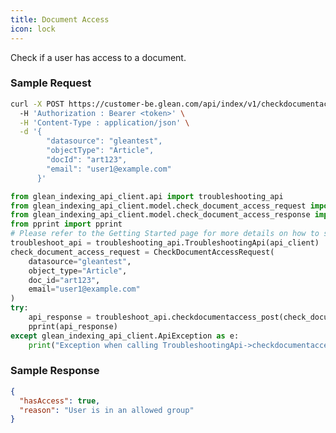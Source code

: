 ```yaml
---
title: Document Access
icon: lock
---
```




Check if a user has access to a document.

### Sample Request

<Tabs>
<TabItem value="curl" label="cURL">

```bash
curl -X POST https://customer-be.glean.com/api/index/v1/checkdocumentaccess
  -H 'Authorization : Bearer <token>' \
  -H 'Content-Type : application/json' \
  -d '{
        "datasource": "gleantest",
        "objectType": "Article",
        "docId": "art123",
        "email": "user1@example.com"
      }'
```

</TabItem>
<TabItem value="python" label="Python">

```python
from glean_indexing_api_client.api import troubleshooting_api
from glean_indexing_api_client.model.check_document_access_request import CheckDocumentAccessRequest
from glean_indexing_api_client.model.check_document_access_response import CheckDocumentAccessResponse
from pprint import pprint
# Please refer to the Getting Started page for more details on how to setup api_client
troubleshoot_api = troubleshooting_api.TroubleshootingApi(api_client)
check_document_access_request = CheckDocumentAccessRequest(
    datasource="gleantest",
    object_type="Article",
    doc_id="art123",
    email="user1@example.com"
)
try:
    api_response = troubleshoot_api.checkdocumentaccess_post(check_document_access_request)
    pprint(api_response)
except glean_indexing_api_client.ApiException as e:
    print("Exception when calling TroubleshootingApi->checkdocumentaccess_post: %s\n" % e)
```

</TabItem>
</Tabs>

### Sample Response

```json
{
  "hasAccess": true,
  "reason": "User is in an allowed group"
}
```
